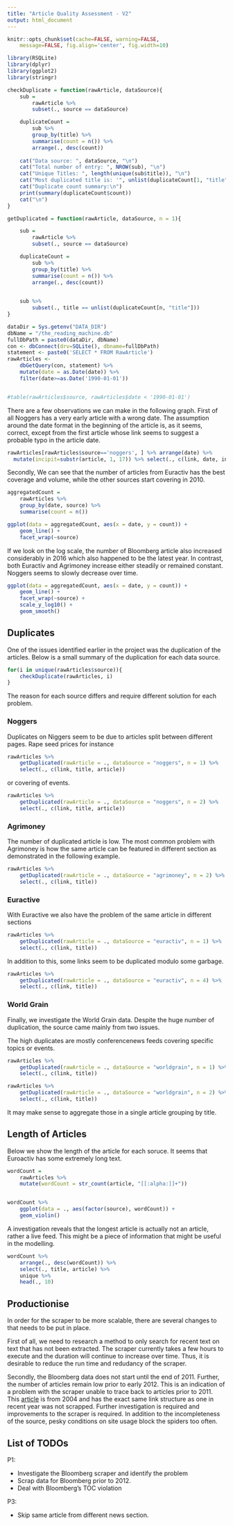 ```yaml
---
title: "Article Quality Assessment - V2"
output: html_document
---
```


```r
knitr::opts_chunk$set(cache=FALSE, warning=FALSE,
    message=FALSE, fig.align='center', fig.width=10)
```

```r
library(RSQLite)
library(dplyr)
library(ggplot2)
library(stringr)

checkDuplicate = function(rawArticle, dataSource){
    sub = 
        rawArticle %>%
        subset(., source == dataSource)

    duplicateCount =
        sub %>%
        group_by(title) %>%
        summarise(count = n()) %>%
        arrange(., desc(count))
    
    cat("Data source: ", dataSource, "\n")
    cat("Total number of entry: ", NROW(sub), "\n")
    cat("Unique Titles: ", length(unique(sub$title)), "\n")
    cat("Most duplicated title is: '", unlist(duplicateCount[1, "title"]), "'\n", sep = "")
    cat("Duplicate count summary:\n")
    print(summary(duplicateCount$count))
    cat("\n")
}

getDuplicated = function(rawArticle, dataSource, n = 1){

    sub = 
        rawArticle %>%
        subset(., source == dataSource)

    duplicateCount =
        sub %>%
        group_by(title) %>%
        summarise(count = n()) %>%
        arrange(., desc(count))

    
    sub %>%
        subset(., title == unlist(duplicateCount[n, "title"]))
}

```


```r
dataDir = Sys.getenv("DATA_DIR")
dbName = "/the_reading_machine.db"
fullDbPath = paste0(dataDir, dbName)
con <- dbConnect(drv=SQLite(), dbname=fullDbPath)
statement <- paste0('SELECT * FROM RawArticle')
rawArticles <-
    dbGetQuery(con, statement) %>%
    mutate(date = as.Date(date)) %>% 
    filter(date>=as.Date('1990-01-01'))


#table(rawArticles$source, rawArticles$date < '1990-01-01')

```

There are a few observations we can make in the following graph. First of all Noggers has a very early article with a wrong date. The assumption around the date format in the beginning of the article is, as it seems, correct, except from the first article whose link seems to suggest a probable typo in the article date.

```r
rawArticles[rawArticles$source=='noggers', ] %>% arrange(date) %>% 
  mutate(incipit=substr(article, 1, 17)) %>% select(., c(link, date, incipit)) %>% head(n=5)
```

Secondly, We can see that the number of articles from Euractiv has the best coverage and volume, while  the other sources start covering in 2010.

```r
aggregatedCount =
    rawArticles %>%
    group_by(date, source) %>%
    summarise(count = n())

ggplot(data = aggregatedCount, aes(x = date, y = count)) +
    geom_line() +
    facet_wrap(~source)
```

If we look on the log scale, the number of Bloomberg article also
increased considerably in 2016 which also happened to be the latest
year. In contrast, both Euractiv and Agrimoney increase either
steadily or remained constant. Noggers seems to slowly decrease over time.

```r
ggplot(data = aggregatedCount, aes(x = date, y = count)) +
    geom_line() +
    facet_wrap(~source) +
    scale_y_log10() +
    geom_smooth()
```



## Duplicates

One of the issues identified earlier in the project was the
duplication of the articles. Below is a small summary of the
duplication for each data source.

```r
for(i in unique(rawArticles$source)){
    checkDuplicate(rawArticles, i)
}
```

The reason for each source differs and require different solution for
each problem.

### Noggers

Duplicates on Niggers seem to be due to articles split between different pages.
Rape seed prices for instance

```r
rawArticles %>%
    getDuplicated(rawArticle = ., dataSource = "noggers", n = 1) %>%
    select(., c(link, title, article))
```

or covering of events.

```r
rawArticles %>%
    getDuplicated(rawArticle = ., dataSource = "noggers", n = 2) %>%
    select(., c(link, title, article))
```


### Agrimoney

The number of duplicated article is low. The most common problem with Agrimoney is how the same article can be featured in different section as demonstrated in the following example.

```r
rawArticles %>%
    getDuplicated(rawArticle = ., dataSource = "agrimoney", n = 2) %>%
    select(., c(link, title))
```


### Euractive

With Euractive we also have the problem of the same article in different sections


```r
rawArticles %>%
    getDuplicated(rawArticle = ., dataSource = "euractiv", n = 1) %>%
    select(., c(link, title))
```


In addition to this, some links seem to be duplicated modulo some garbage.

```r
rawArticles %>%
    getDuplicated(rawArticle = ., dataSource = "euractiv", n = 4) %>%
    select(., c(link, title))
```



### World Grain

Finally, we investigate the World Grain data. Despite the huge number
of duplication, the source came mainly from two issues.


The high duplicates are mostly conferencenews feeds covering specific topics or events.



```r
rawArticles %>%
    getDuplicated(rawArticle = ., dataSource = "worldgrain", n = 1) %>%
    select(., c(link, title))
```



```r
rawArticles %>%
    getDuplicated(rawArticle = ., dataSource = "worldgrain", n = 2) %>%
    select(., c(link, title))
```


It may make sense to aggregate those in a single article grouping by title.

## Length of Articles

Below we show the length of the article for each soruce. It seems that Euroactiv has some extremely long text.

```r
wordCount = 
    rawArticles %>%
    mutate(wordCount = str_count(article, "[[:alpha:]]+"))


wordCount %>%
    ggplot(data = ., aes(factor(source), wordCount)) +
    geom_violin()
```


A investigation reveals that the longest article is actually not an
article, rather a live feed. This might be a piece of information
that might be useful in the modelling.

```r
wordCount %>%
    arrange(., desc(wordCount)) %>%
    select(., title, article) %>%
    unique %>%
    head(., 10)
```

## Productionise

In order for the scraper to be more scalable,
there are several changes to that needs to be put in place.

First of all, we need to research a method to only search for
recent text on text that has not been extracted. The scraper currently
takes a few hours to execute and the duration will continue to
increase over time. Thus, it is desirable to reduce the run time and
redudancy of the scraper.

Secondly, the Bloomberg data does not start until the
end of 2011. Further, the number of articles remain low prior to early
2012. This is an indication of a problem with the scraper unable to
trace back to articles prior to 2011. This
[article](https://www.bloomberg.com/news/articles/2004-04-18/separating-the-wheat-from-the-chaff)
is from 2004 and has the exact same link structure as one in recent
year was not scrapped. Further investigation is required and
improvements to the scraper is required. In addition to the incompleteness of the source, pesky conditions on site usage block the spiders too often.



## List of TODOs


P1:

* Investigate the Bloomberg scraper and identify the problem
* Scrap data for Bloomberg prior to 2012.
* Deal with Bloomberg's TOC violation

P3:

* Skip same article from different news section.
